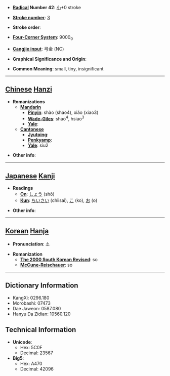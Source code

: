 * '''[[Wiktionary:Chinese radical index| Radical]] Number 42''': [[Wiktionary:Chinese radical index 小|小]]+0 stroke

* '''[[Wiktionary:Chinese total strokes index|Stroke number]]''': [[Wiktionary:Chinese total strokes index 3|3]]

* '''Stroke order''': 

* '''[[Wiktionary:Chinese four corner index|Four-Corner System]]''': 9000<sub>0</sub>

* '''[[Wiktionary:Chinese Cangjie index|Cangjie input]]''': 弓金 (NC)

* '''Graphical Significance and Origin''': 

* '''Common Meaning''': small, tiny, insignificant

----

== [[Chinese]] [[Hanzi]] ==

* '''Romanizations'''
** '''[[Mandarin]]'''
*** '''[[Pinyin]]''': shào (shao4), xiǎo (xiao3)
*** '''[[Wade-Giles]]''': shao<sup>4</sup>, hsiao<sup>3</sup>
*** '''[[Yale]]''': 
** '''[[Cantonese]]'''
*** '''[[Jyutping]]''':
*** '''[[Penkyamp]]''': 
*** '''[[Yale]]''': siu2

* '''Other info''': 

----

== [[Japanese]] [[Kanji]] ==

* '''Readings'''
** '''[[On]]''': [[しょう]] (shō)
** '''[[Kun]]''': [[ちいさい]] (chiisai), [[こ]] (ko), [[お]] (o)

* '''Other info''':  

----

== [[Korean]] [[Hanja]] ==

* '''Pronunciation''': 소

* '''Romanization'''
** '''[[The 2000 South Korean Revised Romanization|The 2000 South Korean Revised]]''': so
** '''[[McCune-Reischauer]]''': so

----

== Dictionary Information ==

* KangXi: 0296.180
* Morobashi: 07473
* Dae Jaweon: 0587.080
* Hanyu Da Zidian: 10560.120

== Technical Information ==

* '''Unicode''':
** Hex: 5C0F
** Decimal: 23567
* '''Big5''':
** Hex: A470
** Decimal: 42096